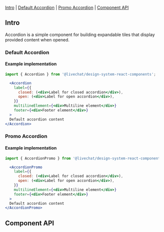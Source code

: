 

<Meta of={AccordionStories} />

<Title>Accordion</Title>

[Intro](#Intro) | [Default Accordion](#Default) | [Promo Accordion](#Promo) | [Component API](#ComponentAPI)

## Intro <a id="Intro" />

Accordion is a simple component for building expandable tiles that display provided content when opened.

### Default Accordion <a id="Default" />

<Canvas of={AccordionStories.Examples} sourceState="none" />

#### Example implementation

```jsx
import { Accordion } from '@livechat/design-system-react-components';

  <Accordion
    label={{
      closed: (<div>Label for closed accordion</div>),
      open: (<div>Label for open accordion</div>),
    }}
    multilineElement={<div>Multiline element</div>}
    footer={<div>Footer element</div>}
  >
  Default accordion content
</Accordion>
```

### Promo Accordion <a id="Promo" />

<Canvas of={AccordionStories.AccordionPromoExamples} sourceState="none" />

#### Example implementation

```jsx
import { AccordionPromo } from '@livechat/design-system-react-components';

  <AccordionPromo
    label={{
      closed: (<div>Label for closed accordion</div>),
      open: (<div>Label for open accordion</div>),
    }}
    multilineElement={<div>Multiline element</div>}
    footer={<div>Footer element</div>}
  >
  Default accordion content
</AccordionPromo>
```

## Component API <a id="ComponentAPI" />

<ArgTypes of={AccordionStories.Default} sort="requiredFirst" />